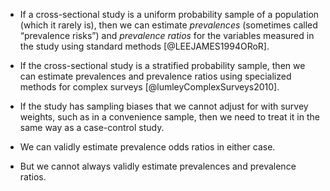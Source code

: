 
* If a cross-sectional study is a uniform probability sample of a population
(which it rarely is),
then we can estimate *prevalences* 
(sometimes called "prevalence risks") 
and *prevalence ratios*
for the variables measured in the study using standard methods
[@LEEJAMES1994ORoR].

* If the cross-sectional study is a stratified probability sample, 
then we can estimate prevalences and prevalence ratios
using specialized methods for complex surveys [@lumleyComplexSurveys2010].

* If the study has sampling biases that we cannot adjust for with survey weights, 
such as in a convenience sample,
then we need to treat it in the same way as a case-control study.

* We can validly estimate prevalence odds ratios in either case.

* But we cannot always validly estimate prevalences and prevalence ratios.
